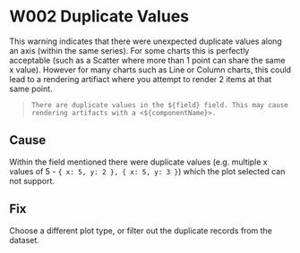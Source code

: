 
<Meta title="Errors & Warnings/Warnings/W002" />

# W002 Duplicate Values

This warning indicates that there were unexpected duplicate values along an axis (within the same series). For some charts this is perfectly acceptable (such as a Scatter where more than 1 point can share the same x value). However for many charts such as Line or Column charts, this could lead to a rendering artifiact where you attempt to render 2 items at that same point.

> `There are duplicate values in the ${field} field. This may cause rendering artifacts with a <${componentName}>.`

## Cause

Within the field mentioned there were duplicate values (e.g. multiple x values of 5 - `{ x: 5, y: 2 }, { x: 5, y: 3 }`) which the plot selected can not support.

## Fix

Choose a different plot type, or filter out the duplicate records from the dataset.
